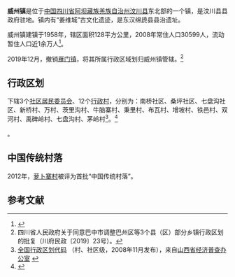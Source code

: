 {{中国乡级行政区
| 行政区全称 = 威州镇
| 景观照片文件名 =
| 景观照片描述 =
| 汉语拼音 = 
| 上级行政区 = [[四川省|四川省]][[汶川县|汶川县]]
| 行政区类别 = [[镇|镇]]
| 行政区划代码 = 513221100
| 地理坐标 = {{coord|31.4803|N|103.583|E|display=inline,title|scale:30000_region:CN}}
| 总面积 = 128平方公里
| 户籍人口 = 
| 户籍人口年份 =
| 常住人口 = 30599人
| 常住人口年份 = 2008年
| 人口密度 = 
| 领导人职务1 =
| 领导人姓名1 =
| 领导人职务2 =
| 领导人姓名2 =
| 行政区划 = 3[[居委会|居委会]]、12[[村委会|村委会]]
| 官方网站 =
| 政府驻地 = 
| 电话区号 = 837
| 邮政编码 =
| 毗邻行政区 = [[雁门乡|雁门乡]]、[[克枯乡|克枯乡]]、[[绵虒镇|绵虒镇]]，[[都江堰市|都江堰市]][[虹口乡|虹口乡]]<ref>国家测绘局：[http://www.sbsm.gov.cn/article/ztzl/zqdt/scs/index.shtml 震区地图专栏] {{Wayback|url=http://www.sbsm.gov.cn/article/ztzl/zqdt/scs/index.shtml |date=20091023030450 }}——汶川县行政区划图、都江堰市行政区划图，2008年5月27日提供，于2009年5月12日查阅</ref>
| 位置图文件名 = 
| 位置图描述 = 
}}
'''威州镇'''是位于[[中华人民共和国|中国]][[四川省|四川省]][[阿坝藏族羌族自治州|阿坝藏族羌族自治州]][[汶川县|汶川县]]东北部的一个镇，是汶川县县政府驻地。镇内有“姜维城”古文化遗迹，是东汉绵虒县县治遗址。

威州镇建镇于1958年，辖区面积128平方公里，2008年常住人口30599人，流动暂住人口近1余万人<ref> {{cite web |url=http://www.wenchuan.net/w/ |title=威州镇综治网 |accessdate=2008-05-13 }}{{dead link|date=2017年12月 |bot=InternetArchiveBot |fix-attempted=yes }}</ref>。

2019年12月，撤销[[雁门镇_(汶川县)|雁门镇]]，将其所属行政区域划归威州镇管辖。<ref>四川省人民政府关于同意巴中市调整巴州区等3个县（区）部分乡镇行政区划的批复（川府民政〔2019〕23号）。</ref>

==行政区划==
下辖3个[[社区居民委员会|社区居民委员会]]、12个[[行政村|行政村]]，分别为：南桥社区、桑坪社区、七盘沟社区、新桥村、万村、茨里沟村、牛脑寨村、秉里村、布瓦村、增坡村、铁邑村、双河村、禹碑岭村、七盘沟村、茅岭村<ref>[http://www.sxjjpc.gov.cn/wjtz/200811070062_1_0.rar 全国行政区划代码] {{Wayback|url=http://www.sxjjpc.gov.cn/wjtz/200811070062_1_0.rar |date=20110707041746 }}（村、社区级，2008年11月发布），来自[http://www.sxjjpc.gov.cn/wjtz/200811070062.htm 山西省经济普查办公室] {{Wayback|url=http://www.sxjjpc.gov.cn/wjtz/200811070062.htm |date=20110707041839 }}</ref>。<ref>{{PRC admin/ref sgc|51/32/21/100/000}}</ref>

{{PRC admin/children|51/32/21/100/000}}。

==中国传统村落==
2012年，[[萝卜寨村|萝卜寨村]]被评为首批“中国传统村落”。

==参考文献==
{{Reflist}}

{{PRC admin/navcat|51/32/21/100/000}}